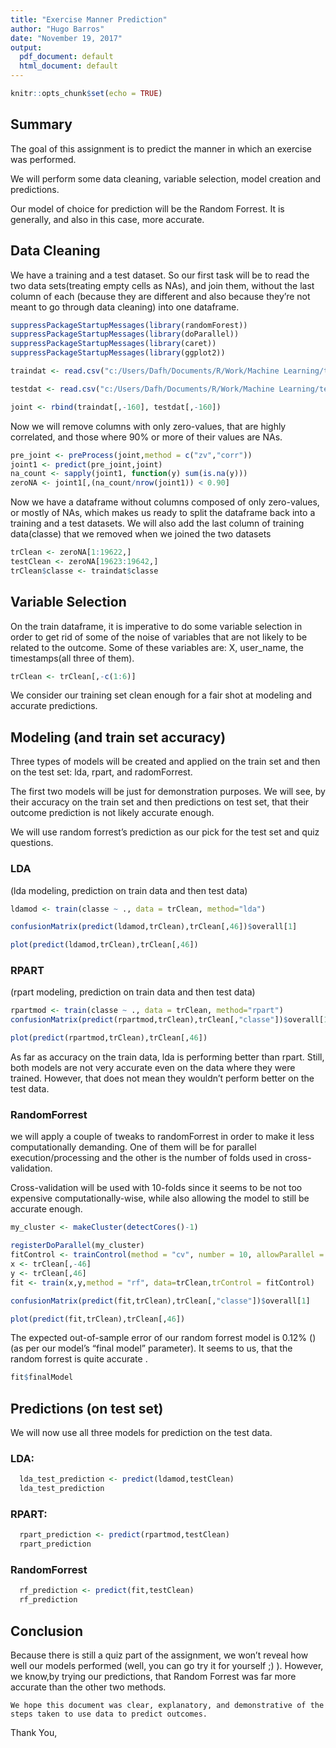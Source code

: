 ```yaml
---
title: "Exercise Manner Prediction"
author: "Hugo Barros"
date: "November 19, 2017"
output:
  pdf_document: default
  html_document: default
---
```


```r
knitr::opts_chunk$set(echo = TRUE)
```

## Summary

 The goal of this assignment is to predict the manner in which an exercise was performed.
 
 We will perform some data cleaning, variable selection, model creation and predictions.
 
  Our model of choice for prediction will be the Random Forrest. It is generally, and also in this case, more accurate.
 
## Data Cleaning
 
   We have a training and a test dataset. So our first task will be to read the two data sets(treating empty cells as NAs), and join them, without the last column of each (because they are different and also because they're not meant to go through data cleaning) into one dataframe.

```r

suppressPackageStartupMessages(library(randomForest))
suppressPackageStartupMessages(library(doParallel))
suppressPackageStartupMessages(library(caret))
suppressPackageStartupMessages(library(ggplot2))

```

```r
traindat <- read.csv("c:/Users/Dafh/Documents/R/Work/Machine Learning/trainDat.csv", na.strings = c("",NA))

testdat <- read.csv("c:/Users/Dafh/Documents/R/Work/Machine Learning/testDat.csv", na.strings = c("",NA))

joint <- rbind(traindat[,-160], testdat[,-160])

```

   Now we will remove columns with only zero-values, that are highly correlated, and those where 90% or more of their values are NAs. 
   
```r
pre_joint <- preProcess(joint,method = c("zv","corr"))
joint1 <- predict(pre_joint,joint)
na_count <- sapply(joint1, function(y) sum(is.na(y)))
zeroNA <- joint1[,(na_count/nrow(joint1)) < 0.90]

```

   Now we have a dataframe without columns composed of only zero-values, or mostly of NAs, which makes us ready to split the dataframe back into a training and a test datasets.
   We will also add the last column of training data(classe) that we removed when we joined the two datasets
   
```r
trClean <- zeroNA[1:19622,]
testClean <- zeroNA[19623:19642,]
trClean$classe <- traindat$classe

```
 

## Variable Selection

   On the train dataframe, it is imperative to do some variable selection in order to get rid of some of the noise of variables that are not likely to be related to the outcome. Some of these variables are: X, user_name, the timestamps(all three of them).
   
```r
trClean <- trClean[,-c(1:6)]
```
   
   We consider our training set clean enough for a fair shot at modeling and accurate predictions.
   

## Modeling (and train set accuracy)

   Three types of models will be created and applied on the train set and then on the test set: lda, rpart, and radomForrest.
   
   The first two models will be just for demonstration purposes. We will see, by their accuracy on the train set and then predictions on test set, that their outcome prediction is not likely accurate enough.
   
   We will use random forrest's prediction as our pick for the test set and quiz questions.
  
### LDA   
  (lda modeling, prediction on train data and then test data)
```r
ldamod <- train(classe ~ ., data = trClean, method="lda")

confusionMatrix(predict(ldamod,trClean),trClean[,46])$overall[1]

```


```r

plot(predict(ldamod,trClean),trClean[,46])

``` 
 
### RPART 
(rpart modeling, prediction on train data and then test data)
```r
rpartmod <- train(classe ~ ., data = trClean, method="rpart")
confusionMatrix(predict(rpartmod,trClean),trClean[,"classe"])$overall[1]


```

```r

plot(predict(rpartmod,trClean),trClean[,46])

``` 
   
   
   
   As far as accuracy on the train data, lda is performing better than rpart. Still, both models are not very accurate even on the data where they were trained. However, that does not mean they wouldn't perform better on the test data.


### RandomForrest 
 
 we will apply a couple of tweaks to randomForrest in order to make it less computationally demanding. One of them will be for parallel execution/processing and the other is the number of folds used in cross-validation.
 
   Cross-validation will be used with 10-folds since it seems to be not too expensive computationally-wise, while also allowing the model to still be accurate enough.
 
```r
my_cluster <- makeCluster(detectCores()-1)

registerDoParallel(my_cluster)
fitControl <- trainControl(method = "cv", number = 10, allowParallel = TRUE)
x <- trClean[,-46]
y <- trClean[,46]
fit <- train(x,y,method = "rf", data=trClean,trControl = fitControl)

confusionMatrix(predict(fit,trClean),trClean[,"classe"])$overall[1]


```

```r

plot(predict(fit,trClean),trClean[,46])

```
 
  The expected out-of-sample error of our random forrest model is 0.12% () (as per our model's "final model" parameter). It seems to us, that the random forrest is quite accurate .
```r
fit$finalModel
```
 
 
## Predictions (on test set)

 We will now use all three models for prediction on the test data.
  

###  LDA:
```r
  lda_test_prediction <- predict(ldamod,testClean)
  lda_test_prediction
```

###  RPART:
```r
  rpart_prediction <- predict(rpartmod,testClean)
  rpart_prediction
```

###  RandomForrest
   

```r
  rf_prediction <- predict(fit,testClean)
  rf_prediction
```
  
 
##  Conclusion

  Because there is still a quiz part of the assignment, we won't reveal how well our models performed (well, you can go try it for yourself ;) ). However, we know,by trying our predictions, that Random Forrest was far more accurate than the other two methods.
  
    We hope this document was clear, explanatory, and demonstrative of the steps taken to use data to predict outcomes.
    
    
Thank You,    
    
    